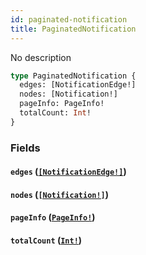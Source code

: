 ```yaml
---
id: paginated-notification
title: PaginatedNotification
---
```


No description

```graphql
type PaginatedNotification {
  edges: [NotificationEdge!]
  nodes: [Notification!]
  pageInfo: PageInfo!
  totalCount: Int!
}
```

### Fields

#### `edges` ([`[NotificationEdge!]`](/graphql/objects/notification-edge))

#### `nodes` ([`[Notification!]`](/graphql/objects/notification))

#### `pageInfo` ([`PageInfo!`](/graphql/objects/page-info))

#### `totalCount` ([`Int!`](/graphql/scalars/int))
